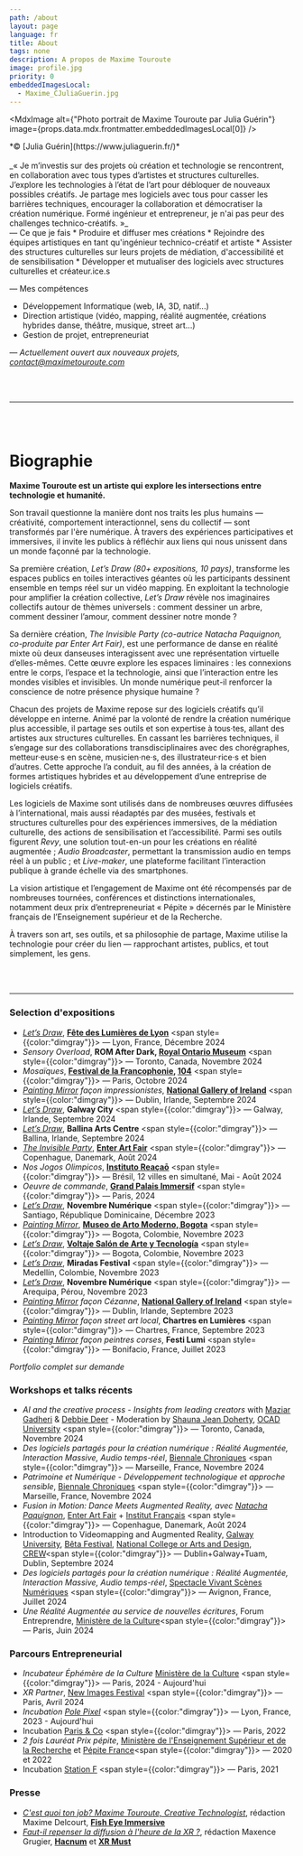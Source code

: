 ```yaml
---
path: /about
layout: page
language: fr
title: About
tags: none
description: A propos de Maxime Touroute
image: profile.jpg
priority: 0
embeddedImagesLocal:
  - Maxime_CJuliaGuerin.jpg
---
```


<MdxImage alt={"Photo portrait de Maxime Touroute par Julia Guérin"} image={props.data.mdx.frontmatter.embeddedImagesLocal[0]} />
<div style={{color: "dimgray", margin: "auto", textAlign: "center", fontSize: "0.8rem"}}>*© [Julia Guérin](https://www.juliaguerin.fr/)*</div>

<br/>
_« Je m’investis sur des projets où création et technologie se rencontrent, en collaboration avec tous types d’artistes et structures culturelles. J’explore les technologies à l’état de l’art pour débloquer de nouveaux possibles créatifs. Je partage mes logiciels avec tous pour casser les barrières techniques, encourager la collaboration et démocratiser la création numérique. Formé ingénieur et entrepreneur, je n'ai pas peur des challenges technico-créatifs. »_
<br/>
— Ce que je fais
* Produire et diffuser mes créations
* Rejoindre des équipes artistiques en tant qu'ingénieur technico-créatif et artiste
* Assister des structures culturelles sur leurs projets de médiation, d'accessibilité et de sensibilisation
* Développer et mutualiser des logiciels avec structures culturelles et créateur.ice.s

— Mes compétences
* Développement Informatique (web, IA, 3D, natif...)
* Direction artistique (vidéo, mapping, réalité augmentée, créations hybrides danse, théâtre, musique, street art...)
* Gestion de projet, entrepreneuriat

*— Actuellement ouvert aux nouveaux projets, [contact@maximetouroute.com](mailto:contact@maximetouroute.com)*

<br />
<br />

___

<br />
<br />


# Biographie 

**Maxime Touroute est un artiste qui explore les intersections entre technologie et humanité.**

Son travail questionne la manière dont nos traits les plus humains  — créativité, comportement interactionnel, sens du collectif — sont transformés par l'ère numérique. À travers des expériences participatives et immersives, il invite les publics à réfléchir aux liens qui nous unissent dans un monde façonné par la technologie.

Sa première création, *Let’s Draw* *(80+ expositions, 10 pays)*, transforme les espaces publics en toiles interactives géantes où les participants dessinent ensemble en temps réel sur un vidéo mapping. En exploitant la technologie pour amplifier la création collective, *Let’s Draw* révèle nos imaginaires collectifs autour de thèmes universels : comment dessiner un arbre, comment dessiner l’amour, comment dessiner notre monde ?

Sa dernière création, *The Invisible Party* *(co-autrice Natacha Paquignon, co-produite par Enter Art Fair)*, est une performance de danse en réalité mixte où deux danseuses interagissent avec une représentation virtuelle d’elles-mêmes. Cette œuvre explore les espaces liminaires : les connexions entre le corps, l’espace et la technologie, ainsi que l’interaction entre les mondes visibles et invisibles. Un monde numérique peut-il renforcer la conscience de notre présence physique humaine ?

Chacun des projets de Maxime repose sur des logiciels créatifs qu’il développe en interne. Animé par la volonté de rendre la création numérique plus accessible, il partage ses outils et son expertise à tous·tes, allant des artistes aux structures culturelles. En cassant les barrières techniques, il s’engage sur des collaborations transdisciplinaires avec des chorégraphes, metteur·euse·s en scène, musicien·ne·s, des illustrateur·rice·s et bien d’autres. Cette approche l’a conduit, au fil des années, à la création de formes artistiques hybrides et au développement d’une entreprise de logiciels créatifs.

Les logiciels de Maxime sont utilisés dans de nombreuses œuvres diffusées à l’international, mais aussi réadaptés par des musées, festivals et structures culturelles pour des expériences immersives, de la médiation culturelle, des actions de sensibilisation et l’accessibilité. Parmi ses outils figurent *Revy*, une solution tout-en-un pour les créations en réalité augmentée ; *Audio Broadcaster*, permettant la transmission audio en temps réel à un public ; et *Live-maker*, une plateforme facilitant l’interaction publique à grande échelle via des smartphones.

La vision artistique et l’engagement de Maxime ont été récompensés par de nombreuses tournées, conférences et distinctions internationales, notamment deux prix d’entrepreneuriat « Pépite » décernés par le Ministère français de l’Enseignement supérieur et de la Recherche.

À travers son art, ses outils, et sa philosophie de partage, Maxime utilise la technologie pour créer du lien — rapprochant artistes, publics, et tout simplement, les gens.

<br />
<br />

---
  
  
### Selection d'expositions 
- _[Let’s Draw](/livedrawing#content)_, **[Fête des Lumières de Lyon](https://www.fetedeslumieres.lyon.fr/fr)** <span style={{color:"dimgray"}}> — Lyon, France, Décembre 2024</span>
- _Sensory Overload_, **ROM After Dark, [Royal Ontario Museum](https://www.rom.on.ca/)** <span style={{color:"dimgray"}}> — Toronto, Canada, Novembre 2024</span>
- _Mosaïques_, **[Festival de la Francophonie](https://francophonie2024.gouv.fr/refaire-le-monde-le-festival-de-la-francophonie/index.html), [104](https://www.104.fr/)** <span style={{color:"dimgray"}}> — Paris, Octobre 2024</span>
- _[Painting Mirror](/painting-mirror#content) façon impressionistes_, **[National Gallery of Ireland](https://www.nationalgallery.ie/)** <span style={{color:"dimgray"}}> — Dublin, Irlande, Septembre 2024</span>
- _[Let’s Draw](/livedrawing#content)_, **Galway City** <span style={{color:"dimgray"}}> — Galway, Irlande, Septembre 2024</span>
- _[Let’s Draw](/livedrawing#content)_, **Ballina Arts Centre** <span style={{color:"dimgray"}}> — Ballina, Irlande, Septembre 2024</span>
- _[The Invisible Party](/the-invisible-party#content)_, **[Enter Art Fair](https://www.enterartfair.com/)** <span style={{color:"dimgray"}}> — Copenhague, Danemark, Août 2024</span>
- _Nos Jogos Olimpicos_, **[Instituto Reaçaō](https://institutoreacao.org.br/)** <span style={{color:"dimgray"}}> — Brésil, 12 villes en simultané, Mai - Août 2024</span>
- _Oeuvre de commande_, **[Grand Palais Immersif](https://grandpalais-immersif.fr/)** <span style={{color:"dimgray"}}> — Paris, 2024</span>
- _[Let’s Draw](/livedrawing#content)_, **Novembre Numérique** <span style={{color:"dimgray"}}> — Santiago, République Dominicaine, Décembre 2023</span>
- _[Painting Mirror](/painting-mirror#content)_, **[Museo de Arto Moderno, Bogota](https://www.mambogota.com/en/)** <span style={{color:"dimgray"}}> — Bogota, Colombie, Novembre 2023</span>
- _[Let’s Draw](/livedrawing#content)_, **[Voltaje Salón de Arte y Tecnología](https://voltaje.co/)** <span style={{color:"dimgray"}}> — Bogota, Colombie, Novembre 2023</span>
- _[Let’s Draw](/livedrawing#content)_, **Miradas Festival** <span style={{color:"dimgray"}}> — Medellín, Colombie, Novembre 2023</span>
- _[Let’s Draw](/livedrawing#content)_, **Novembre Numérique** <span style={{color:"dimgray"}}> — Arequipa, Pérou, Novembre 2023</span>
- _[Painting Mirror](/painting-mirror#content) façon Cézanne_, **[National Gallery of Ireland](https://www.nationalgallery.ie/)** <span style={{color:"dimgray"}}> — Dublin, Irlande, Septembre 2023</span>
- _[Painting Mirror](/painting-mirror#content) façon street art local_, **Chartres en Lumières** <span style={{color:"dimgray"}}> — Chartres, France, Septembre 2023</span>
- _[Painting Mirror](/painting-mirror#content) façon peintres corses_, **Festi Lumi** <span style={{color:"dimgray"}}> — Bonifacio, France, Juillet 2023</span>

_Portfolio complet sur demande_


### Workshops et talks récents

- _AI and the creative process - Insights from leading creators_ with [Maziar Gadheri](https://maziart.ca/) & [Debbie Deer](https://www.debbiedeerproductions.com/) - Moderation by [Shauna Jean Doherty](https://www.shaunajeandoherty.com/), [OCAD University](https://www.ocadu.ca/) <span style={{color:"dimgray"}}> — Toronto, Canada, Novembre 2024</span> 
- _Des logiciels partagés pour la création numérique : Réalité Augmentée, Interaction Massive, Audio temps-réel_, [Biennale Chroniques](https://chroniques.org/rendez-vous/biennale-2024/) <span style={{color:"dimgray"}}> — Marseille, France, Novembre 2024</span>
- _Patrimoine et Numérique - Développement technologique et approche sensible_, [Biennale Chroniques](https://chroniques.org/rendez-vous/biennale-2024/) <span style={{color:"dimgray"}}> — Marseille, France, Novembre 2024</span> 
- _Fusion in Motion: Dance Meets Augmented Reality, avec [Natacha Paquignon](https://natachapaquignon.com)_, [Enter Art Fair](https://www.enterartfair.com/) + [Institut Français](https://institutfrancais.dk/fr) <span style={{color:"dimgray"}}> — Copenhague, Danemark, Août 2024</span> 
- Introduction to Videomapping and Augmented Reality, [Galway University](https://www.universityofgalway.ie/), [Bêta Festival](https://betafestival.ie/), [National College or Arts and Design](https://www.ncad.ie/), [CREW](https://crewdigital.ie/)<span style={{color:"dimgray"}}> — Dublin+Galway+Tuam, Dublin, Septembre 2024</span> 
- _Des logiciels partagés pour la création numérique : Réalité Augmentée, Interaction Massive, Audio temps-réel_, [Spectacle Vivant Scènes Numériques](https://spectaclevivant-scenesnumeriques.fr/) <span style={{color:"dimgray"}}> — Avignon, France, Juillet 2024</span>
- _Une Réalité Augmentée au service de nouvelles écritures_, Forum Entreprendre, [Ministère de la Culture](https://www.culture.gouv.fr/)<span style={{color:"dimgray"}}> — Paris, Juin 2024</span> 


### Parcours Entrepreneurial

- _Incubateur Éphémère de la Culture_ [Ministère de la Culture](https://www.culture.gouv.fr/) <span style={{color:"dimgray"}}> — Paris, 2024 - Aujourd'hui</span> 
- _XR Partner_, [New Images Festival](https://newimages-hub.com/en/)  <span style={{color:"dimgray"}}> — Paris, Avril 2024</span> 
- _Incubation [Pole Pixel](https://polepixel.fr/)_  <span style={{color:"dimgray"}}> — Lyon, France, 2023 - Aujourd'hui</span> 
- Incubation [Paris & Co](https://www.parisandco.com/) <span style={{color:"dimgray"}}> — Paris, 2022</span> 
- _2 fois Lauréat Prix pépite_, [Ministère de l'Enseignement Supérieur et de la Recherche](https://www.enseignementsup-recherche.gouv.fr/fr) et [Pépite France](https://www.pepite-france.fr/)<span style={{color:"dimgray"}}> — 2020 et 2022</span> 
- Incubation [Station F](https://stationf.co/) <span style={{color:"dimgray"}}> — Paris, 2021</span> 

### Presse

- _[C'est quoi ton job? Maxime Touroute, Creative Technologist](https://fisheyeimmersive.com/article/cest-quoi-ton-job-maxime-touroute-creative-technologist/)_, rédaction Maxime Delcourt, **[Fish Eye Immersive](https://fisheyeimmersive.com/)**
- _[Faut-il repenser la diffusion à l'heure de la XR ?](https://hacnum.org/hacnumedia/faut-il-repenser-la-diffusion-a-lheure-de-la-xr/)_, rédaction Maxence Grugier, **[Hacnum](https://hacnum.org/)** et **[XR Must](https://xrmust.com/)**